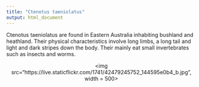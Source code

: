 ```yaml
---
title: "Ctenotus taeniolatus"
output: html_document
---
```



Ctenotus taeniolatus are found in Eastern Australia inhabiting bushland and heathland.
Their physical characteristics involve long limbs, a long tail and light and dark stripes down the body.
Their mainly eat small invertebrates such as insects and worms. 

<p align='center'>
<img src="https://live.staticflickr.com/1741/42479245752_144595e0b4_b.jpg", width = 500>
</p>